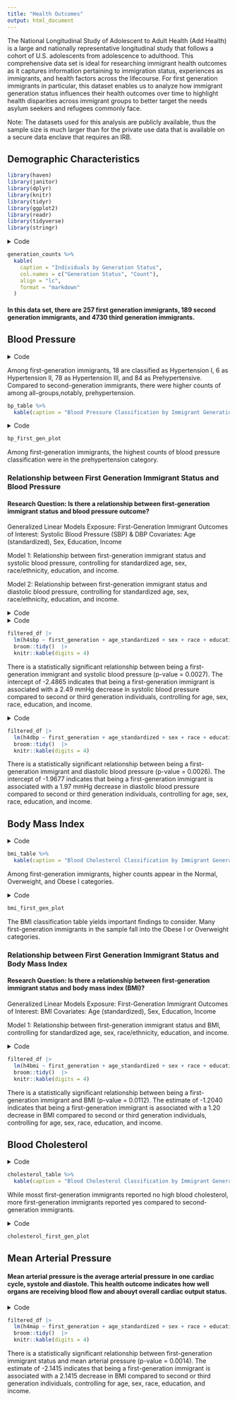 ```yaml
---
title: "Health Outcomes"
output: html_document
---
```


The National Longitudinal Study of Adolescent to Adult Health (Add Health) is a large and nationally representative longitudinal study that follows a cohort of U.S. adolescents from adolescence to adulthood. This comprehensive data set is ideal for researching immigrant health outcomes as it captures information pertaining to immigration status, experiences as immigrants, and health factors across the lifecourse. For first generation immigrants in particular, this dataset enables us to analyze how immigrant generation status influences their health outcomes over time to highlight health disparities across immigrant groups to better target the needs asylum seekers and refugees commonly face. 

Note: The datasets used for this analysis are publicly available, thus the sample size is much larger than for the private use data that is available on a secure data enclave that requires an IRB.

## Demographic Characteristics 

```r
library(haven)
library(janitor)
library(dplyr)
library(knitr)
library(tidyr)
library(ggplot2)
library(readr)
library(tidyverse)
library(stringr)
```

<details>
  <summary>Code</summary>
```r

w1data <- read.csv("w1inhome.csv") %>%
  clean_names() %>% 
  select(aid, h1gi14, h1gi11, h1gi12, h1gi13m, h1gi4, h1gi8, h1nm6, h1nf6) 

w4data <- read_sas("w4inhome.sas7bdat") %>% 
  clean_names() %>% 
  mutate(
    across(everything(), ~ type.convert(as.character(.), as.is = TRUE)),
    first_gen = case_when(
      h4od4 == 0 ~ 1, 
      h4od4 == 1 ~ 0, 
      TRUE ~ NA_real_
    )
  )

merged_df <- w1data %>%
  inner_join(w4data, by = "aid") %>% 
  mutate(
    first_generation = case_when(
      h4od4 == 0 | h1gi11 == 0 ~ 1, 
      TRUE ~ 0
    ),
    second_generation = case_when(
      h1nm6 == 0 | h1nf6 == 0 ~ 1, 
      TRUE ~ 0
    ), 
    third_generation = case_when(
      first_generation == 0 & second_generation == 0 ~ 1, 
      TRUE ~ 0 
    )
  )

generation_counts <- merged_df %>% 
  summarize(
     first_generation = sum(first_generation, na.rm = TRUE),
    second_generation = sum(second_generation, na.rm = TRUE),
    third_generation = sum(third_generation, na.rm = TRUE)
  ) %>%
  pivot_longer(everything(), names_to = "Generation", values_to = "Count")

generation_counts %>% 
  kable(
    caption = "Individuals by Generation Status",
    col.names = c("Generation Status", "Count"), 
    align = "lc",
    format = "markdown"
  )
```
</details>




```r
generation_counts %>% 
  kable(
    caption = "Individuals by Generation Status",
    col.names = c("Generation Status", "Count"), 
    align = "lc",
    format = "markdown"
  )
```


#### In this data set, there are 257 first generation immigrants, 189 second generation immigrants, and 4730 third generation immigrants. 



## Blood Pressure 


<details>
  <summary>Code</summary>
```r
filtered_df <- merged_df %>%
  mutate(across(
    c(h4bpcls, h4id5b, h4bmicls),
    ~ replace(., 
              (cur_column() == "h4bpcls" & (h4bpcls == 6 | h4bpcls == 7 | h4bpcls == 9)) |
              (cur_column() == "h4id5b" & (h4id5b == 6 | h4id5b == 8)) |
              (cur_column() == "h4bmicls" & (h4bmicls == 88 | h4bmicls == 89 | h4bmicls == 96 | h4bmicls == 97 | h4bmicls == 99)),
              NA)
  )) %>%
  drop_na(h4bpcls, h4id5b, h4bmicls)

bp_table <- filtered_df %>%
  filter(!(h4bpcls == 6 | h4bpcls == 7 | h4bpcls == 9)) %>%
  mutate(
    h4bpcls = recode(h4bpcls,
                     `1` = "Normal",
                     `2` = "Prehypertension",
                     `3` = "Hypertension I",
                     `4` = "Hypertension II")) %>%
    group_by(h4bpcls, first_generation, second_generation, third_generation) %>%
  summarize(n = n(), .groups = 'drop')

bp_table <- bp_table %>%
  pivot_wider(
    names_from = c("first_generation", "second_generation", "third_generation"),
    values_from = n,
    values_fill = list(n = 0)
  ) %>%
  rename(
    `First Generation` = `1_0_0`,
    `Second Generation` = `0_1_0`,  
    `Third Generation` = `0_0_1`,
    `Blood Pressure Classification` = h4bpcls
  ) %>%
  select(`Blood Pressure Classification`, `First Generation`, `Second Generation`, `Third Generation`)
```
</details> 

Among first-generation immigrants, 18 are classified as Hypertension I, 6 as Hypertension II, 78 as Hypertension III, and 84 as Prehypertensive. Compared to second-generation immigrants, there were higher counts of among all-groups,notably, prehypertension. 


```r
bp_table %>% 
  kable(caption = "Blood Pressure Classification by Immigrant Generation Status", format = "html")
```


<details> <summary>Code</summary>
```r
bp_first_gen <- bp_table %>%
  pivot_longer(cols = `First Generation`, names_to = "Generation", values_to = "Count") %>%
  filter(Generation == "First Generation")

bp_first_gen_plot <- bp_first_gen %>%
  ggplot(aes(x = `Blood Pressure Classification`, y = Count, fill = `Blood Pressure Classification`)) +
  geom_bar(stat = "identity", width = 0.6) +
  labs(
    title = "Blood Pressure Classification for First Generation Immigrants",
    x = "Blood Pressure Classification",
    y = "Count",
    fill = "Blood Pressure"
  ) +
  scale_x_discrete(labels = c("Hypertension I", "Hypertension II", "Normal", "Prehypertension")) +
  theme_minimal() +
  theme(
    axis.text.x = element_text(angle = 45, hjust = 1), 
    legend.position = "none"  
  )
```
</details> 


```r
bp_first_gen_plot
```


Among first-generation immigrants, the highest counts of blood pressure classification were in the prehypertension category. 

### Relationship between First Generation Immigrant Status and Blood Pressure 

#### Research Question: Is there a relationship between first-generation immigrant status and blood pressure outcome? 

Generalized Linear Models
Exposure: First-Generation Immigrant 
Outcomes of Interest: Systolic Blood Pressure (SBP) & DBP
Covariates: Age (standardized), Sex, Education, Income 

Model 1: Relationship between first-generation immigrant status and systolic blood pressure, controlling for standardized age, sex, race/ethnicity, education, and income. 

Model 2: Relationship between first-generation immigrant status and diastolic blood pressure, controlling for standardized age, sex, race/ethnicity, education, and income. 

<details> <summary>Code</summary>
```r
filtered_df <- 
  filtered_df %>% 
  mutate(age = 2008 - h4od1y, 
         age_standardized = scale(age)) %>% 
    rename(sex = bio_sex4, 
           race = h1gi8, 
           education = h4ec1, 
           income = h4ed2)
```
</details> 

<details> <summary>Code</summary>
```r
filtered_df |>
  lm(h4sbp ~ first_generation + age_standardized + sex + race + education + income, data = _) |>  
  broom::tidy()  |> 
  knitr::kable(digits = 4)
```
</details> 

```r
filtered_df |>
  lm(h4sbp ~ first_generation + age_standardized + sex + race + education + income, data = _) |>  
  broom::tidy()  |> 
  knitr::kable(digits = 4)
```

There is a statistically significant relationship between being a first-generation immigrant and systolic blood pressure (p-value = 0.0027). The intercept of -2.4865 indicates that being a first-generation immigrant is associated with a 2.49 mmHg decrease in systolic blood pressure compared to second or third generation individuals, controlling for age, sex, race, education, and income. 


<details> <summary>Code</summary>
```r
filtered_df |>
  lm(h4dbp ~ first_generation + age_standardized + sex + race + education + income, data = _) |>  
  broom::tidy()  |> 
  knitr::kable(digits = 4)
```
</details> 

```r
filtered_df |>
  lm(h4dbp ~ first_generation + age_standardized + sex + race + education + income, data = _) |>  
  broom::tidy()  |> 
  knitr::kable(digits = 4)
```

There is a statistically significant relationship between being a first-generation immigrant and diastolic blood pressure (p-value = 0.0026). The intercept of -1.9677 indicates that being a first-generation immigrant is associated with a 1.97 mmHg decrease in diastolic blood pressure compared to second or third generation individuals, controlling for age, sex, race, education, and income. 
 

## Body Mass Index 

<details> <summary>Code</summary>
```r
bmi_table <- filtered_df %>%
  filter(!(h4bmicls == 88 | h4bmicls == 89 | h4bmicls == 96| h4bmicls == 97 | h4bmicls == 99)) %>%
  mutate(h4bmicls = recode(h4bmicls, 
                           `1` = "Underweight <18.5", 
                           `2` = "Normal 18.5 - < 25", 
                           `3` = "Overweight 25 - <30", 
                           `4` = "Obese I 30-<35", 
                           `5` = "Obese II: 35-<40", 
                           `6` = "Obese III: 40+")) %>%
  group_by(h4bmicls, first_generation, second_generation, third_generation) %>%
  summarize(n = n(), .groups = 'drop')


bmi_table <- bmi_table %>%
  pivot_wider(
    names_from = c("first_generation", "second_generation", "third_generation"),
    values_from = n,
    values_fill = list(n = 0)
  ) %>%
  rename(
    `First Generation` = `1_0_0`,
    `Second Generation` = `0_1_0`,
    `Third Generation` = `0_0_1`,
    `BMI Classification` = `h4bmicls`
  ) %>%
  select(`BMI Classification`, `First Generation`, `Second Generation`, `Third Generation`)
```
</details> 

```r
bmi_table %>% 
  kable(caption = "Blood Cholesterol Classification by Immigrant Generation Status", format = "html")
```

Among first-generation immigrants, higher counts appear in the Normal, Overweight, and Obese I categories. 

<details> <summary>Code</summary>
```r
bmi_first_gen <- bmi_table %>%
  pivot_longer(cols = `First Generation`, names_to = "Generation", values_to = "Count") %>%
  filter(Generation == "First Generation")

bmi_first_gen_plot <- bmi_first_gen %>%
  ggplot(aes(x = `BMI Classification`, y = Count, fill = `BMI Classification`)) +
  geom_bar(stat = "identity", width = 0.6) +
  labs(
    title = "BMI Classification for First Generation Immigrants",
    x = "BMI Classification",
    y = "Count",
    fill = "BMI"
  ) +
  scale_x_discrete(labels = c("Normal 18.5 - < 25", "Obese I 30-<35", "Obese II: 35-<40","Obese III: 40+", "Overweight 25 - <30","Underweight <18.5")) +
  theme_minimal() +
  theme(axis.text.x = element_text(angle = 45, hjust = 1), legend.position = "none")

```
</details> 

```r
bmi_first_gen_plot 
```

The BMI classification table yields important findings to consider. Many first-generation immigrants in the sample fall into the Obese I or Overweight categories.  

### Relationship between First Generation Immigrant Status and Body Mass Index

#### Research Question: Is there a relationship between first-generation immigrant status and body mass index (BMI)? 


Generalized Linear Models
Exposure: First-Generation Immigrant 
Outcomes of Interest: BMI 
Covariates: Age (standardized), Sex, Education, Income 

Model 1: Relationship between first-generation immigrant status and BMI, controlling for standardized age, sex, race/ethnicity, education, and income. 


<details> <summary>Code</summary>
```r
filtered_df |>
  lm(h4bmi ~ first_generation + age_standardized + sex + race + education + income, data = _) |> 
  broom::tidy()  |> 
  knitr::kable(digits = 4)
```
</details> 

```r
filtered_df |>
  lm(h4bmi ~ first_generation + age_standardized + sex + race + education + income, data = _) |> 
  broom::tidy()  |> 
  knitr::kable(digits = 4)
```


There is a statistically significant relationship between being a first-generation immigrant and BMI (p-value = 0.0112). The estimate of -1.2040 indicates that being a first-generation immigrant is associated with a 1.20 decrease in BMI compared to second or third generation individuals, controlling for age, sex, race, education, and income.  

## Blood Cholesterol 

<details> <summary>Code</summary>
```r
cholesterol_table <- filtered_df %>% 
  count(h4id5b, first_generation, second_generation, third_generation) %>% 
  filter(!(h4id5b == 6 | h4id5b == 8)) %>% 
  mutate(
    h4id5b = recode(h4id5b, 
                    `0` = "No", 
                    `1` = "Yes")
  ) %>%
  pivot_wider(
    names_from = c("first_generation", "second_generation", "third_generation"),
    values_from = n,
    values_fill = list(n = 0)
  ) %>%
  rename(
    `First Generation` = `1_0_0`,
    `Second Generation` = `0_1_0`,  
    `Third Generation` = `0_0_1`, 
    `High Cholesterol` = `h4id5b`
  ) %>%
  select(`High Cholesterol`, `First Generation`, `Second Generation`, `Third Generation`)

```
</details> 

```r
cholesterol_table %>% 
  kable(caption = "Blood Cholesterol Classification by Immigrant Generation Status", format = "html")
```

While mosst first-generation immigrants reported no high blood cholesterol, more first-generation immigrants reported yes compared to second-generation immigrants. 

<details> <summary>Code</summary>
```r
cholesterol_first_gen <- cholesterol_table %>%
  pivot_longer(cols = c(`First Generation`), 
               names_to = "Generation", 
               values_to = "Count") %>%
  filter(Generation == "First Generation")  


cholesterol_first_gen_plot <- cholesterol_first_gen %>%
  ggplot(aes(x = `High Cholesterol`, y = Count, fill = `High Cholesterol`)) +
  geom_bar(stat = "identity", width = 0.6) +
  labs(
    title = "Blood Cholesterol Classification for First Generation Immigrants",
    x = "Blood Cholesterol Classification",
    y = "Count",
    fill = "Blood Cholesterol"
  ) +
  scale_x_discrete(labels = c("No", "Yes")) +
  theme_minimal() +
  theme(
    axis.text.x = element_text(angle = 45, hjust = 1), 
    legend.position = "none"  
  )

```
</details> 
 
```r
cholesterol_first_gen_plot
```

## Mean Arterial Pressure

#### Mean arterial pressure is the average arterial pressure in one cardiac cycle, systole and diastole. This health outcome indicates how well organs are receiving blood flow and abouyt overall cardiac output status. 

<details> <summary>Code</summary>
```r
filtered_df |>
  lm(h4map ~ first_generation + age_standardized + sex + race + education + income, data = _) |>  
  broom::tidy()  |> 
  knitr::kable(digits = 4)
```
</details> 

```r
filtered_df |>
  lm(h4map ~ first_generation + age_standardized + sex + race + education + income, data = _) |>  
  broom::tidy()  |> 
  knitr::kable(digits = 4)
```


There is a statistically significant relationship between first-generation immigrant status and mean arterial pressure (p-value = 0.0014). The estimate of -2.1415 indicates that being a first-generation immigrant is associated with a 2.1415 decrease in BMI compared to second or third generation individuals, controlling for age, sex, race, education, and income.  


